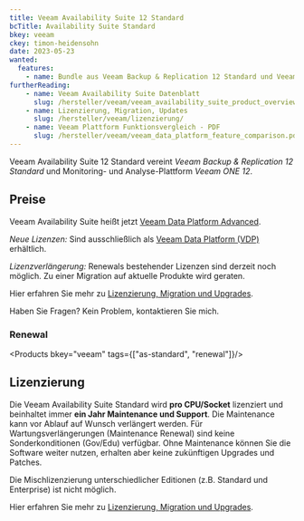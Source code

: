```yaml
---
title: Veeam Availability Suite 12 Standard
bcTitle: Availability Suite Standard
bkey: veeam
ckey: timon-heidensohn
date: 2023-05-23
wanted:
  features:
    - name: Bundle aus Veeam Backup & Replication 12 Standard und Veeam ONE 12
furtherReading:
    - name: Veeam Availability Suite Datenblatt
      slug: /hersteller/veeam/veeam_availability_suite_product_overview.pdf
    - name: Lizenzierung, Migration, Updates
      slug: /hersteller/veeam/lizenzierung/
    - name: Veeam Plattform Funktionsvergleich - PDF
      slug: /hersteller/veeam/veeam_data_platform_feature_comparison.pdf
---
```




<Intro>

  Veeam Availability Suite 12 Standard vereint *Veeam Backup & Replication 12 Standard* und Monitoring- und Analyse-Plattform *Veeam ONE 12*.

</Intro>

<TOC />



## Preise


<Info>

  Veeam Availability Suite heißt jetzt [Veeam Data Platform Advanced](/hersteller/veeam/data-platform-advanced/).

  *Neue Lizenzen:* Sind ausschließlich als [Veeam Data Platform (VDP)](/hersteller/veeam/#veeam-data-platform-vdp) erhältlich.

  *Lizenzverlängerung:* Renewals bestehender Lizenzen sind derzeit noch möglich.
  Zu einer Migration auf aktuelle Produkte wird geraten.

   Hier erfahren Sie mehr zu [Lizenzierung, Migration und Upgrades](/hersteller/veeam/lizenzierung/).

   Haben Sie Fragen? Kein Problem, kontaktieren Sie mich.

</Info>





### Renewal


<Products bkey="veeam" tags={["as-standard", "renewal"]}/>



## Lizenzierung

  Die Veeam Availability Suite Standard wird **pro CPU/Socket** lizenziert und beinhaltet immer **ein Jahr Maintenance und Support**.  Die Maintenance kann vor Ablauf auf Wunsch verlängert werden. Für Wartungsverlängerungen (Maintenance Renewal) sind keine Sonderkonditionen (Gov/Edu) verfügbar. Ohne Maintenance können Sie die Software weiter nutzen, erhalten aber keine zukünftigen Upgrades und Patches.

  Die Mischlizenzierung unterschiedlicher Editionen (z.B. Standard und Enterprise) ist nicht möglich.

  Hier erfahren Sie mehr zu [Lizenzierung, Migration und Upgrades](/hersteller/veeam/lizenzierung/).

